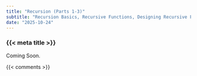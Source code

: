 ```yaml
---
title: "Recursion (Parts 1-3)"
subtitle: "Recursion Basics, Recursive Functions, Designing Recursive Functions, Recursion Practice, Recursion Examples, and Recursive Problem Solving"
date: "2025-10-24"
---
```


### {{< meta title >}}

Coming Soon.

{{< comments >}}
